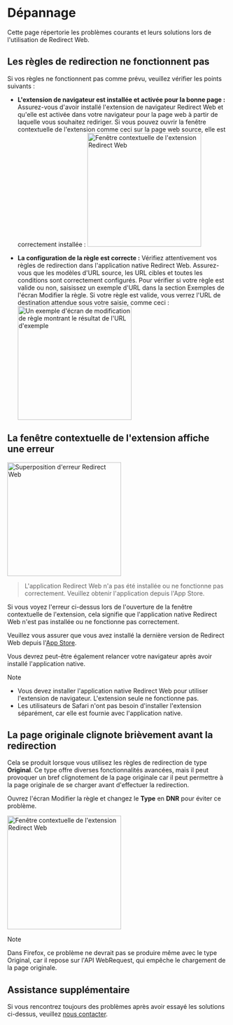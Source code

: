 
# Dépannage

Cette page répertorie les problèmes courants et leurs solutions lors de l'utilisation de Redirect Web.

<TOCInline toc={toc} />

## Les règles de redirection ne fonctionnent pas

Si vos règles ne fonctionnent pas comme prévu, veuillez vérifier les points suivants :

- **L'extension de navigateur est installée et activée pour la bonne page :** Assurez-vous d'avoir installé l'extension de navigateur Redirect Web et qu'elle est activée dans votre navigateur pour la page web à partir de laquelle vous souhaitez rediriger. Si vous pouvez ouvrir la fenêtre contextuelle de l'extension comme ceci sur la page web source, elle est correctement installée :
    <Image src={ExtensionPopup} alt="Fenêtre contextuelle de l'extension Redirect Web" width="260" hasShadow/>

- **La configuration de la règle est correcte :** Vérifiez attentivement vos règles de redirection dans l'application native Redirect Web. Assurez-vous que les modèles d'URL source, les URL cibles et toutes les conditions sont correctement configurés. Pour vérifier si votre règle est valide ou non, saisissez un exemple d'URL dans la section Exemples de l'écran Modifier la règle. Si votre règle est valide, vous verrez l'URL de destination attendue sous votre saisie, comme ceci :
    <Image src={RuleEditExampleResult} alt="Un exemple d'écran de modification de règle montrant le résultat de l'URL d'exemple" width="260" hasShadow/>

## La fenêtre contextuelle de l'extension affiche une erreur

<Image src={ErrorOverlay} alt="Superposition d'erreur Redirect Web" width="260" hasShadow hasRoundedCorners/>

> L'application Redirect Web n'a pas été installée ou ne fonctionne pas correctement.
> Veuillez obtenir l'application depuis l'App Store.

Si vous voyez l'erreur ci-dessus lors de l'ouverture de la fenêtre contextuelle de l'extension, cela signifie que l'application native Redirect Web n'est pas installée ou ne fonctionne pas correctement.

Veuillez vous assurer que vous avez installé la dernière version de Redirect Web depuis l'[App Store](https://apps.apple.com/app/id1571283503).

Vous devrez peut-être également relancer votre navigateur après avoir installé l'application native.

> [!NOTE]
> * Vous devez installer l'application native Redirect Web pour utiliser l'extension de navigateur. L'extension seule ne fonctionne pas.
> * Les utilisateurs de Safari n'ont pas besoin d'installer l'extension séparément, car elle est fournie avec l'application native.

## La page originale clignote brièvement avant la redirection

Cela se produit lorsque vous utilisez les règles de redirection de type **Original**. Ce type offre diverses fonctionnalités avancées, mais il peut provoquer un bref clignotement de la page originale car il peut permettre à la page originale de se charger avant d'effectuer la redirection.

Ouvrez l'écran Modifier la règle et changez le **Type** en **DNR** pour éviter ce problème.

<Image src={EditRuleDnr} alt="Fenêtre contextuelle de l'extension Redirect Web" height="260" hasShadow hasRoundedCorners/>

> [!NOTE]
> Dans Firefox, ce problème ne devrait pas se produire même avec le type Original, car il repose sur l'API WebRequest, qui empêche le chargement de la page originale.

## Assistance supplémentaire

Si vous rencontrez toujours des problèmes après avoir essayé les solutions ci-dessus, veuillez [nous contacter](./contact-us).